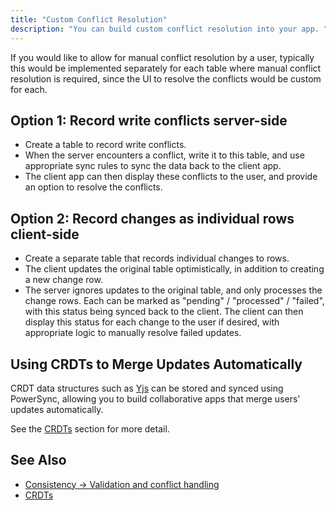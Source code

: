 ```yaml
---
title: "Custom Conflict Resolution"
description: "You can build custom conflict resolution into your app. "
---
```


If you would like to allow for manual conflict resolution by a user, typically this would be implemented separately for each table where manual conflict resolution is required, since the UI to resolve the conflicts would be custom for each.

## Option 1: Record write conflicts server-side

* Create a table to record write conflicts.
* When the server encounters a conflict, write it to this table, and use appropriate sync rules to sync the data back to the client app.
* The client app can then display these conflicts to the user, and provide an option to resolve the conflicts.

## Option 2: Record changes as individual rows client-side

* Create a separate table that records individual changes to rows.
* The client updates the original table optimistically, in addition to creating a new change row.
* The server ignores updates to the original table, and only processes the change rows. Each can be marked as "pending" / "processed" / "failed", with this status being synced back to the client. The client can then display this status for each change to the user if desired, with appropriate logic to manually resolve failed updates.

## Using CRDTs to Merge Updates Automatically

CRDT data structures such as [Yjs](https://github.com/yjs/yjs) can be stored and synced using PowerSync, allowing you to build collaborative apps that merge users' updates automatically.

See the [CRDTs](/usage/use-case-examples/crdts) section for more detail.

## See Also

* [Consistency → Validation and conflict handling](/architecture/consistency#validation-and-conflict-handling)
* [CRDTs](/usage/use-case-examples/crdts)
